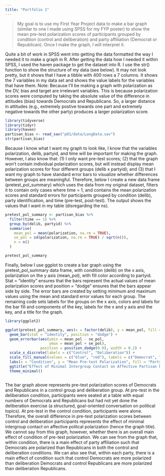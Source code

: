 ```yaml
---
title: "Portfolio 1"
---
```


> My goal is to use my First Year Project data to make a bar graph (similar to one I made using SPSS for my FYP poster) to show the mean pre-test polarization scores of participants grouped by condition (control and deliberation) and party affiliation (Democrat or Republican). Once I make the graph, I will interpret it.

Quite a bit of work in SPSS went into getting the data formatted the way I needed it to make a graph in R. After getting the data how I needed it within SPSS, I used the haven package to get the dataset into R. I use the str() function to show the structure of my data (see below). It may not look pretty, but it shows that I have a tibble with 400 rows a 7 columns. It shows the 7 variables in my data set and shows the value labels for the variables that have them.
Note: Because I'll be making a graph with polarization as the DV, bias and target are irrelevant variables. This is because polarization scores were computed by taking the absolute value of the difference in attitudes (bias) towards Democrats and Republicans. So, a larger distance in attitudes (e.g., extremely postive towards one part and extremely negative towards the other party) produces a larger polarization score.

```r
library(tidyverse) 
library(tidyr)
library(haven)
partisan_bias <- read_sav("p01/data/LongData.sav")
str(partisan_bias)
```

Because I know what I want my graph to look like, I know that the variables polarization, delib, partyid, and time will be important for making the graph. However, I also know that: (1) I only want pre-test scores; (2) that the graph won't contain individual polarization scores, but will instead display mean polarization scores for four different groups (delib x partyid); and (3) that I want my graph to have standard error bars to visualize whether differences between groups are meaningful. Therefore, below I create a new data frame (pretest_pol_summary) which uses the data from my original dataset, filters it to contain only cases where time = 1, and contains the mean polarization scores and standard errors for participants grouped by condition (delib), party identification, and time (pre-test, post-test). The output shows the values that I want in my table (disregarding the ns).

```r
pretest_pol_summary <- partisan_bias %>%
  filter(time == 1) %>%
  group_by(delib, partyid) %>% 
  summarise(
    mean_pol = mean(polarization, na.rm = TRUE),
    se_pol = sd(polarization, na.rm = TRUE) / sqrt(n()),
    n = n()
  )

pretest_pol_summary

```

Finally, below I use ggplot to create a bar graph using the pretest_pol_summary data frame, with condition (delib) on the x axis, polarization on the y axis (mean_pol), with fill color according to partyid. Stat = "identity" ensures that the bars represent the actual values of mean polarization scores and position = "dodge" ensures that the bars appear side by side. The error bars are created by setting minimum and maximum values using the mean and standard error values for each group. The remaining code sets labels for the groups on the x axis, colors and labels for the bar fill and components of the key, labels for the x and y axis and the key, and a title for the graph.

```r
library(ggplot2)

ggplot(pretest_pol_summary, aes(x = factor(delib), y = mean_pol, fill = factor(partyid))) +
  geom_bar(stat = "identity", position = "dodge") +
  geom_errorbar(aes(ymin = mean_pol - se_pol, 
                    ymax = mean_pol + se_pol),
                position = position_dodge(0.9), width = 0.2) +
  scale_x_discrete(labels = c("Control", "Deliberation")) +
  scale_fill_manual(values = c("blue", "red"), labels = c("Democrat", "Republican")) +
  labs(x = "Condition", y = "Mean Pre-test Polarization", fill = "Party ID") +
  ggtitle("Effect of Minimal Intergroup Contact on Affective Partisan Polarization") +
  theme_minimal()
  
```

The bar graph above represents pre-test polarization scores of Democrats and Republicans in a control group and deliberation group. At pre-test in the deliberation condition, participants were seated at a table with equal numbers of Democrats and Republicans but had not yet done the deliberation exercise (a structured, goal-oriented conversation on political topics). At pre-test in the control condition, participants were alone. Therefore, the overall difference in pre-test polarization scores between control and deliberation participants represents the effect of minimal intergroup contact on affective politcal polarization (hence the graph title). We cannot say from this graph, however, whether there is an overall main effect of condition of pre-test polarization. We can see from the graph that, within condition, there is a main effect of party affiliation such that Democrats are polarized than Republicans in both the control and deliberation conditions. We can also see that, within each party, there is a main effect of condition such that control Democrats are more polarized than deliberation Democrats and control Republicans are more polarized than deliberation Republicans.

